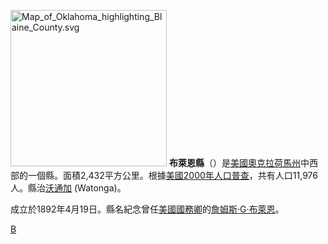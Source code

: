 {{Otheruses|布萊恩縣|subject=美國奧克拉荷馬州的一個縣|other=同名的縣}}
[[File:Map_of_Oklahoma_highlighting_Blaine_County.svg|250px]]
'''布萊恩縣'''（{{lang-en|Blaine County}}）是[[美國|美國]][[奧克拉荷馬州|奧克拉荷馬州]]中西部的一個縣。面積2,432平方公里。根據[[美國2000年人口普查|美國2000年人口普查]]，共有人口11,976人。縣治[[沃通加|沃通加]] (Watonga)。

成立於1892年4月19日。縣名紀念曾任[[美國國務卿|美國國務卿]]的[[詹姆斯·G·布萊恩|詹姆斯·G·布萊恩]]。
{{Oklahoma}}

[[Category:俄克拉何马州行政区划|B]]